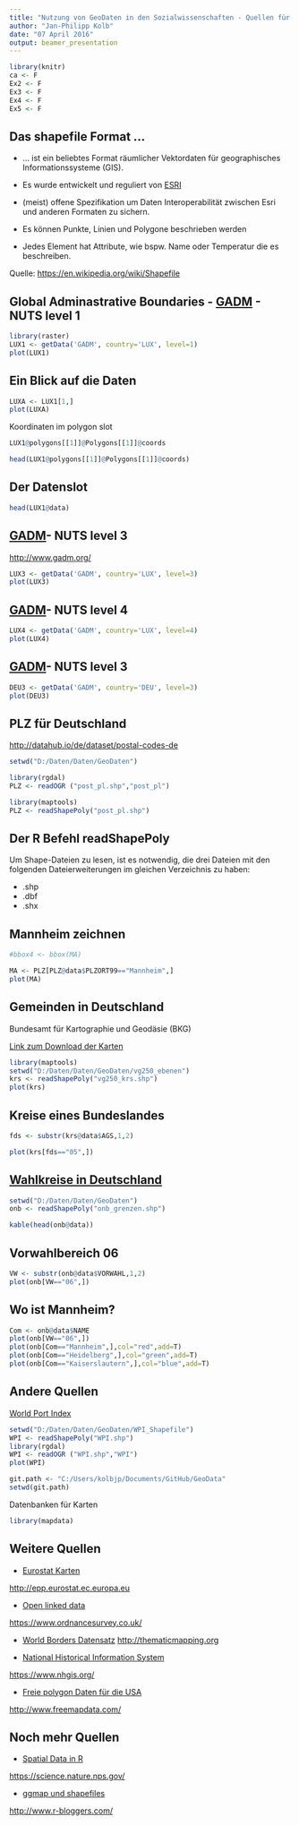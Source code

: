 ```yaml
---
title: "Nutzung von GeoDaten in den Sozialwissenschaften - Quellen für Polygonzüge"
author: "Jan-Philipp Kolb"
date: "07 April 2016"
output: beamer_presentation
---
```




```r
library(knitr)
ca <- F
Ex2 <- F
Ex3 <- F
Ex4 <- F
Ex5 <- F
```

## Das shapefile Format ... 

- ... ist ein beliebtes Format räumlicher Vektordaten für geographisches Informationssysteme (GIS).
- Es wurde entwickelt und reguliert von [ESRI](http://www.esri.com/)

- (meist) offene Spezifikation um Daten Interoperabilität zwischen Esri und anderen Formaten zu sichern. 

- Es können Punkte, Linien und Polygone beschrieben werden

- Jedes Element hat Attribute, wie bspw. Name oder Temperatur die es beschreiben.

Quelle: <https://en.wikipedia.org/wiki/Shapefile>


## Global Adminastrative Boundaries - [GADM](http://www.gadm.org/) - NUTS level 1

```r
library(raster)
LUX1 <- getData('GADM', country='LUX', level=1)
plot(LUX1)
```

## Ein Blick auf die Daten

```r
LUXA <- LUX1[1,]
plot(LUXA)
```

Koordinaten im polygon slot
```r
LUX1@polygons[[1]]@Polygons[[1]]@coords
```

```r
head(LUX1@polygons[[1]]@Polygons[[1]]@coords)
```

## Der Datenslot

```r
head(LUX1@data)
```


## [GADM](http://www.gadm.org/)- NUTS level 3

<http://www.gadm.org/>

```r
LUX3 <- getData('GADM', country='LUX', level=3)
plot(LUX3)
```

## [GADM](http://www.gadm.org/)- NUTS level 4

```r
LUX4 <- getData('GADM', country='LUX', level=4)
plot(LUX4)
```

## [GADM](http://www.gadm.org/)- NUTS level 3

```r
DEU3 <- getData('GADM', country='DEU', level=3)
plot(DEU3)
```


## PLZ für Deutschland

<http://datahub.io/de/dataset/postal-codes-de>

```r
setwd("D:/Daten/Daten/GeoDaten")
```


```r
library(rgdal)
PLZ <- readOGR ("post_pl.shp","post_pl")
```



```r
library(maptools)
PLZ <- readShapePoly("post_pl.shp")
```

## Der R Befehl readShapePoly

Um Shape-Dateien zu lesen, ist es notwendig, 
die drei Dateien mit den folgenden Dateierweiterungen im gleichen Verzeichnis zu haben:

- .shp
- .dbf
- .shx

## Mannheim zeichnen

```r
#bbox4 <- bbox(MA)
```

```r
MA <- PLZ[PLZ@data$PLZORT99=="Mannheim",]
plot(MA)
```


## Gemeinden in Deutschland

Bundesamt für Kartographie und Geodäsie (BKG)

[Link zum Download der Karten](http://www.geodatenzentrum.de/geodaten/gdz_rahmen.gdz_div?gdz_spr=deu&gdz_akt_zeile=5&gdz_anz_zeile=1&gdz_unt_zeile=15&gdz_user_id=0)

```r
library(maptools)
setwd("D:/Daten/Daten/GeoDaten/vg250_ebenen")
krs <- readShapePoly("vg250_krs.shp")
plot(krs)
```

## Kreise eines Bundeslandes

```r
fds <- substr(krs@data$AGS,1,2)

plot(krs[fds=="05",])
```


## [Wahlkreise in Deutschland](http://www.bundesnetzagentur.de/SharedDocs/Downloads/DE/Sachgebiete/Telekommunikation/Unternehmen_Institutionen/Nummerierung/Rufnummern/ONVerzeichnisse/ONBGrenzen/ONB_Grenzen.html)

```r
setwd("D:/Daten/Daten/GeoDaten")
onb <- readShapePoly("onb_grenzen.shp")

kable(head(onb@data))
```

## Vorwahlbereich 06

```r
VW <- substr(onb@data$VORWAHL,1,2)
plot(onb[VW=="06",])
```

## Wo ist Mannheim?

```r
Com <- onb@data$NAME
plot(onb[VW=="06",])
plot(onb[Com=="Mannheim",],col="red",add=T)
plot(onb[Com=="Heidelberg",],col="green",add=T)
plot(onb[Com=="Kaiserslautern",],col="blue",add=T)
```

## Andere Quellen

[World Port Index](http://msi.nga.mil/NGAPortal/MSI.portal?_nfpb=true&_pageLabel=msi_portal_page_62&pubCode=0015)

```r
setwd("D:/Daten/Daten/GeoDaten/WPI_Shapefile")
WPI <- readShapePoly("WPI.shp")
library(rgdal)
WPI <- readOGR ("WPI.shp","WPI")
plot(WPI)
```


```r
git.path <- "C:/Users/kolbjp/Documents/GitHub/GeoData"
setwd(git.path)
```

Datenbanken für Karten

```r
library(mapdata)
```

## Weitere Quellen

- [Eurostat Karten](http://epp.eurostat.ec.europa.eu/portal/page/portal/gisco_Geographical_information_maps/popups/
references/administrative_units_statistical_units_1)

<http://epp.eurostat.ec.europa.eu>

- [Open linked data](https://www.ordnancesurvey.co.uk/business-and-government/products/opendata-products-grid.html)

<https://www.ordnancesurvey.co.uk/>

- [World Borders Datensatz](http://thematicmapping.org/downloads/world_borders.php)
<http://thematicmapping.org>

- [National Historical Information System](https://www.nhgis.org/)

<https://www.nhgis.org/>

- [Freie polygon Daten für die USA](http://www.freemapdata.com/html/free_polygon_data.html)

<http://www.freemapdata.com/>

## Noch mehr Quellen

- [Spatial Data in R](https://science.nature.nps.gov/im/datamgmt/statistics/r/advanced/spatial.cfm)

<https://science.nature.nps.gov/>

- [ggmap und shapefiles](http://www.r-bloggers.com/shapefile-polygons-plotted-on-google-maps-using-ggmap-in-r-throw-some-throw-some-stats-on-that-mappart-2/)

<http://www.r-bloggers.com/>